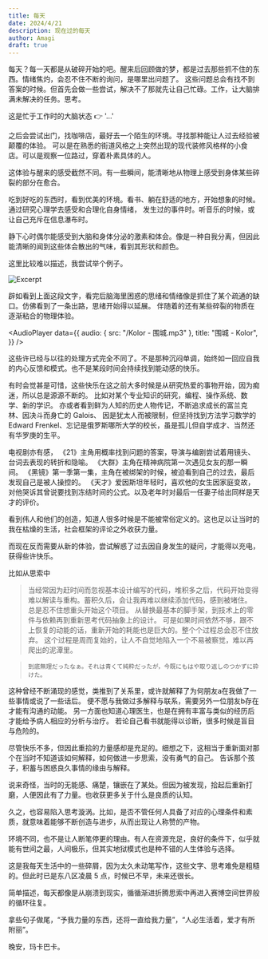 ```yaml
---
title: 每天
date: 2024/4/21
description: 现在过的每天
author: Amagi
draft: true
---
```



每天？每一天都是从破碎开始的吧。醒来后回顾做的梦，都是过去那些抓不住的东西。情绪焦灼，会忍不住不断的询问，是哪里出问题了。
这些问题总会有找不到答案的时候。但首先会做一些尝试，解决不了那就先让自己忙碌。工作，让大脑排满未解决的任务。思考。

这是忙于工作时的大脑状态 👉 '...'

之后会尝试出门，找咖啡店，最好去一个陌生的环境。寻找那种能让人过去经验被颠覆的体验。
可以是在熟悉的街道风格之上突然出现的现代装修风格样的小食店。可以是观察一位路过，穿着朴素具体的人。

这体验与醒来的感受截然不同。有一些瞬间，能清晰地从物理上感受到身体某些碎裂的部分在愈合。

吃到好吃的东西时，看到优美的环境。看书、躺在舒适的地方，开始想象的时候。通过研究心理学去感受和合理化自身情绪，
发生过的事件时。听音乐的时候，或让自己充斥在信息瀑布时。

静下心时偶尔能感受到大脑和身体分泌的激素和体会。像是一种自我分离，但因此能清晰的闻到这些体会散出的气味，看到其形状和颜色。

这里比较难以描述，我尝试举个例子。

![Excerpt](/excerpt.png)

辟如看到上面这段文字，看完后脑海里困惑的思绪和情绪像是抓住了某个疏通的缺口。仿佛看到了一条出路，思绪开始得以延展。
伴随着的还有某些碎裂的物质在逐渐粘合的物理体验。

<AudioPlayer
  data={{
    audio: { src: "/Kolor - 围城.mp3" },
    title: "围城 - Kolor",
  }}
/>

这些许已经与以往的处理方式完全不同了。不是那种沉闷单调，始终如一回应自我的内心反馈和模式。也不是某段时间会持续找到能动感的快乐。

有时会觉甚是可惜，这些快乐在这之前大多时候是从研究热爱的事物开始，因为痴迷，所以总是源源不断的。
比如对某个专业知识的研究，编程、操作系统、数学、新的学识。
亦或者看到鲜为人知的历史人物传记，不断追求成长的富兰克林、因决斗而身亡的 Galois、
因是犹太人而被限制，但坚持找到方法学习数学的 Edward Frenkel、忘记是俄罗斯哪所大学的校长，虽是孤儿但自学成才、当然还有华罗庚的生平。

电视剧亦有感，
《21》主角用概率找到问题的答案，导演与编剧尝试着用镜头、台词去表现的转折和隐喻。
《大群》主角在精神病院第一次遇见女友的那一瞬间。
《黑镜》第一季第一集，主角在被绑架的时候，被迫看到自己的过去，最后发现自己是被人操控的。
《天才》爱因斯坦年轻时，喜欢他的女生因家庭变故，对他哭诉其曾说要找到冻结时间的公式。以及老年时对最后一任妻子给出同样是天才的评价。

看到伟人和他们的创造，知道人很多时候是不能被常俗定义的。这也足以让当时的我在枯燥的生活，社会框架的评论之外收获力量。

而现在反而需要从新的体验，尝试解惑了过去因自身发生的疑问，才能得以充电，获得些许快乐。

比如从思索中

> 当经常因为赶时间而忽视基本设计编写的代码，堆积多之后，代码开始变得难以解读与重构。蓄积久后，会让我再难以继续添加代码，感到被堵住。
> 总是忍不住想重头开始这个项目。
> 从替换最基本的脚手架，到技术上的零件与依赖再到重新思考代码抽象上的设计。
> 可是如果时间依然不够，跟不上恢复的动能的话，重新开始的耗能也是巨大的。整个个过程总会忍不住放弃。
> 这个过程是周而复始的，让人不自觉地陷入一个不易被察觉，难以再爬出的泥潭里。

> `到底無理だったなぁ。それは青くて純粋だったが，今既にもはや取り返しのつかずに砕けた。`

这种曾经不断涌现的感觉，类推到了关系里，或许就解释了为何朋友a在我做了一些事情或说了一些话后。
便不愿与我做过多解释与联系，需要另外一位朋友b存在才能有沟通的动能。
另一方面也知道心理医生，也是在拥有丰富与类似的经历后才能给予病人相应的分析与治疗。
若论自己看书就能得以诊断，很多时候是盲目与危险的。

尽管快乐不多，但因此重拾的力量感却是充足的。细想之下，这相当于重新面对那个在当时不知道该如何解释，如何做进一步思索，没有勇气的自己。
告诉那个孩子，积蓄与困惑良久事情的缘由与解释。

说来奇怪，当时的无能感、痛楚，镶嵌在了某处。但因为被发现，拾起后重新打磨，人便因此有了力量。也收获更多关于什么是良质的认知。

久之，也容易陷入思考漩涡。比如，是否不管任何人具备了对应的心理条件和素质，就意味着能够不断创造与进步，从而出现让人称赞的产物。

环境不同，也不是让人断笔停更的理由。有人在资源充足，良好的条件下，似乎就能有世间之最，人间极乐，但其实地狱模式也是种不错的人生体验与选择。

这是我每天生活中的一些碎屑，因为太久未动笔写作，这些文字、思考难免是粗糙的。但此时已是东八区凌晨 5 点，时候已不早，未来还很长。

简单描述，每天都像是从崩溃到现实，循循渐进折腾思索中再进入赛博空间世界般的循环往复。

拿些句子做尾，“予我力量的东西，还将一直给我力量”，“人必生活着，爱才有所附丽”。

晚安，玛卡巴卡。

